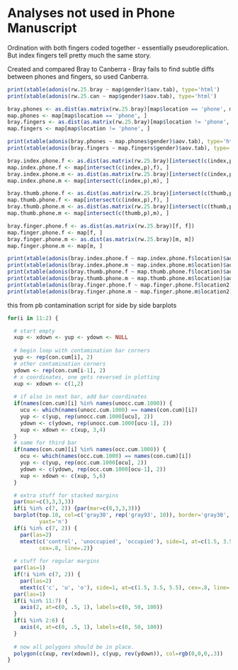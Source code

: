 # Analyses not used in Phone Manuscript


Ordination with both fingers coded together - essentially pseudoreplication. But index fingers tell pretty much the same story. 




Created and compared Bray to Canberra - Bray fails to find subtle diffs between phones and fingers, so used Canberra. 


```r
print(xtable(adonis(rw.25.bray ~ map$gender)$aov.tab), type='html')
print(xtable(adonis(rw.25.can ~ map$gender)$aov.tab), type='html')
```



```r
bray.phones <- as.dist(as.matrix(rw.25.bray)[map$location == 'phone', map$location == 'phone'])
map.phones <- map[map$location == 'phone', ]
bray.fingers <- as.dist(as.matrix(rw.25.bray)[map$location != 'phone', map$location != 'phone'])
map.fingers <- map[map$location != 'phone', ]

print(xtable(adonis(bray.phones ~ map.phones$gender)$aov.tab), type='html')
print(xtable(adonis(bray.fingers ~ map.fingers$gender)$aov.tab), type='html')
```


```r
bray.index.phone.f <- as.dist(as.matrix(rw.25.bray)[intersect(c(index,p),f), intersect(c(index,p),f)])
map.index.phone.f <- map[intersect(c(index,p),f), ]
bray.index.phone.m <- as.dist(as.matrix(rw.25.bray)[intersect(c(index,p),m), intersect(c(index,p),m)])
map.index.phone.m <- map[intersect(c(index,p),m), ]

bray.thumb.phone.f <- as.dist(as.matrix(rw.25.bray)[intersect(c(thumb,p),f), intersect(c(thumb,p),f)])
map.thumb.phone.f <- map[intersect(c(index,p),f), ]
bray.thumb.phone.m <- as.dist(as.matrix(rw.25.bray)[intersect(c(thumb,p),m), intersect(c(thumb,p),m)])
map.thumb.phone.m <- map[intersect(c(thumb,p),m), ]

bray.finger.phone.f <- as.dist(as.matrix(rw.25.bray)[f, f])
map.finger.phone.f <- map[f, ]
bray.finger.phone.m <- as.dist(as.matrix(rw.25.bray)[m, m])
map.finger.phone.m <- map[m, ]

print(xtable(adonis(bray.index.phone.f ~ map.index.phone.f$location)$aov.tab), type='html')
print(xtable(adonis(bray.index.phone.m ~ map.index.phone.m$location)$aov.tab), type='html')
print(xtable(adonis(bray.thumb.phone.f ~ map.thumb.phone.f$location)$aov.tab), type='html')
print(xtable(adonis(bray.thumb.phone.m ~ map.thumb.phone.m$location)$aov.tab), type='html')
print(xtable(adonis(bray.finger.phone.f ~ map.finger.phone.f$location2)$aov.tab), type='html')
print(xtable(adonis(bray.finger.phone.m ~ map.finger.phone.m$location2)$aov.tab), type='html')
```




this from pb  contamination script for side by side barplots 

```r
for(i in 11:2) {

  # start empty
  xup <- xdown <- yup <- ydown <- NULL
  
  # begin loop with contamination bar corners
  yup <- rep(con.cum[i], 2)
  # other contamination corners
  ydown <- rep(con.cum[i-1], 2)
  # x coordinates, one gets reversed in plotting
  xup <- xdown <- c(1,2)
  
  # if also in next bar, add bar coordinates
  if(names(con.cum)[i] %in% names(unocc.cum.1000)) {
    ucu <- which(names(unocc.cum.1000) == names(con.cum)[i])
    yup <- c(yup, rep(unocc.cum.1000[ucu], 2))
    ydown <- c(ydown, rep(unocc.cum.1000[ucu-1], 2))
    xup <- xdown <- c(xup, 3,4)
  }
  # same for third bar
  if(names(con.cum)[i] %in% names(occ.cum.1000)) {
    ocu <- which(names(occ.cum.1000) == names(con.cum)[i])
    yup <- c(yup, rep(occ.cum.1000[ocu], 2))
    ydown <- c(ydown, rep(occ.cum.1000[ocu-1], 2))
    xup <- xdown <- c(xup, 5,6)
  }

  # extra stuff for stacked margins
  par(mar=c(3,3,3,3))
  if(i %in% c(7, 2)) {par(mar=c(8,3,3,3))}
  barplot(top.10, col=c('gray30', rep('gray93', 10)), border='gray30', space=1, 
          yaxt='n')  
  if(i %in% c(7, 2)) {
    par(las=2)
    mtext(c('control', 'unoccupied', 'occupied'), side=1, at=c(1.5, 3.5, 5.5), 
          cex=.8, line=.2)}
  
  # stuff for regular margins
  par(las=1)
  if(!i %in% c(7, 2)) {
    par(las=2)
    mtext(c('c', 'u', 'o'), side=1, at=c(1.5, 3.5, 5.5), cex=.8, line=.2)}
  par(las=1)
  if(i %in% 11:7) {
    axis(2, at=c(0, .5, 1), labels=c(0, 50, 100))
  }
  if(i %in% 2:6) {
    axis(4, at=c(0, .5, 1), labels=c(0, 50, 100))
  }
  
  # now all polygons should be in place. 
  polygon(c(xup, rev(xdown)), c(yup, rev(ydown)), col=rgb(0,0,0,.3))
} 


```
